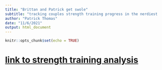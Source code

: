 ```yaml
---
title: "Brittan and Patrick get swole"
subtitle: "tracking couples strength training progress in the nerdiest way possible"
author: "Patrick Thomas"
date: "11/6/2021"
output: html_document
---
```


```r
knitr::opts_chunk$set(echo = TRUE)
```


# [link to strength training analysis](strength_training_analysis.html)



